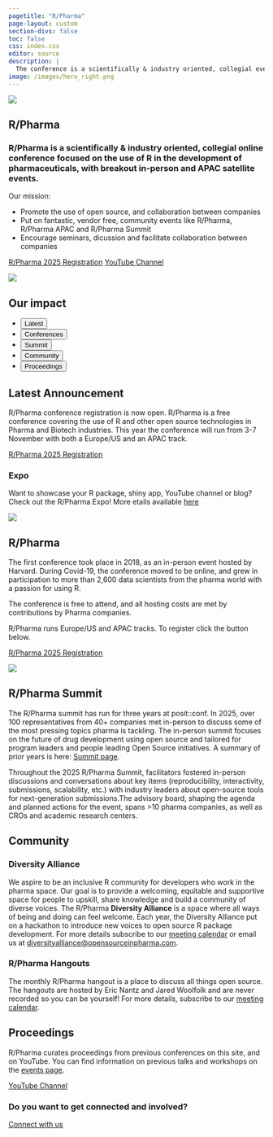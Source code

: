 ```yaml
---
pagetitle: "R/Pharma"
page-layout: custom
section-divs: false
toc: false
css: index.css
editor: source
description: | 
  The conference is a scientifically & industry oriented, collegial event focused on the use of R in the development of pharmaceuticals.
image: /images/hero_right.png
---
```


::: {.hero-banner}

::: {.hero-image .hero-image-left}
![](images/hero_left.png){fig-alt="Stack of three printed articles with text, code, and graphics."}
:::

::: {.content-block}

# R/Pharma

### R/Pharma is a scientifically & industry oriented, collegial online conference focused on the use of R in the development of pharmaceuticals, with breakout in-person and APAC satellite events.

Our mission:

- Promote the use of open source, and collaboration between companies 
- Put on fantastic, vendor free, community events like R/Pharma, R/Pharma APAC and R/Pharma Summit
- Encourage seminars, dicussion and facilitate collaboration between companies

::: {.hero-buttons}
[R/Pharma 2025 Registration](https://events.zoom.us/ev/Ai-geyS63AOzr-Tskeu2jwsPAZkX9yQixTAJuQzNT-h_rw24wX-p~AnyGxi92zGyWPS_7xPj-Oax9RjoaU3pZS0DjeX45ML084eyqq4qo6O7BMg){.btn-action-primary .btn-action .btn .btn-success .btn-lg role="button"}
[YouTube Channel](https://www.youtube.com/rinpharma){.btn-action-warning .btn-action .btn .btn-warning .btn-lg role="button"}
::: 

:::

::: {.hero-image .hero-image-right}
![](images/hero_right.png){fig-alt="Stack of three printed articles with text, code, and graphics."}
:::

:::


::: {.hello-quarto}
::: {.content-block}

::: {.hello-quarto-banner}
# Our impact 
<ul class="nav nav-pills" id="hello-quarto-tab" role="tablist">
  <li class="nav-item" role="presentation">
    <button class="nav-link active" id="annoucementtab" data-bs-toggle="tab" data-bs-target="#announcement" type="button" role="tab" aria-controls="announcement" aria-selected="true">Latest</button>
  </li>
  <li class="nav-item" role="presentation">
    <button class="nav-link" id="conference-tab" data-bs-toggle="tab" data-bs-target="#conference" type="button" role="tab" aria-controls="conference" aria-selected="true">Conferences</button>
  </li>
  <li class="nav-item" role="presentation">
    <button class="nav-link" id="summit-tab" data-bs-toggle="tab" data-bs-target="#summit" type="button" role="tab" aria-controls="summit" aria-selected="false">Summit</button>
  </li>
  <li class="nav-item" role="presentation">
    <button class="nav-link" id="community-tab" data-bs-toggle="tab" data-bs-target="#community" type="button" role="tab" aria-controls="community" aria-selected="false">Community</button>
  </li>
  <li class="nav-item" role="presentation">
    <button class="nav-link" id="proceedings-tab" data-bs-toggle="tab" data-bs-target="#proceedings" type="button" role="tab" aria-controls="proceedings" aria-selected="false">Proceedings</button>
  </li>
</ul>
:::

<div class="tab-content" id="hello-quarto-tabcontent">

<div class="tab-pane fade show active" id="announcement" role="tabpanel" aria-labelledby="announcement-tab">

::: {.grid}
::: {.g-col-lg-6 .g-col-12}
## Latest Announcement

R/Pharma conference registration is now open.  R/Pharma is a free conference covering the use of R and other open source technologies in Pharma and Biotech industries.  This year the conference will run from 3-7 November with both a Europe/US and an APAC track.

:::: {.hero-buttons}
[R/Pharma 2025 Registration](https://events.zoom.us/ev/Ai-geyS63AOzr-Tskeu2jwsPAZkX9yQixTAJuQzNT-h_rw24wX-p~AnyGxi92zGyWPS_7xPj-Oax9RjoaU3pZS0DjeX45ML084eyqq4qo6O7BMg){.btn-action-primary .btn-action .btn .btn-success .btn-lg role="button"}
:::: 

### Expo

Want to showcase your R package, shiny app, YouTube channel or blog?  Check out the R/Pharma Expo!  More etails available [here](docs/blog/posts/2025-10-18-expo/)

:::

::: {.g-col-lg-6 .g-col-12}
![](images/rinpharma-square.png){fig-alt="R/Pharma on pill background." fig-align="center" layout-valign="center"}
:::
:::

</div>

<div class="tab-pane fade show" id="conference" role="tabpanel" aria-labelledby="conference-tab">

::: {.grid}
::: {.g-col-lg-6 .g-col-12}
## R/Pharma

The first conference took place in 2018, as an in-person event hosted by Harvard. During Covid-19, the conference moved to be online, and grew in participation to more than 2,600 data scientists from the pharma world with a passion for using R.

The conference is free to attend, and all hosting costs are met by contributions by 
Pharma companies.

R/Pharma runs Europe/US and APAC tracks.  To register click the button below.

:::: {.hero-buttons}
[R/Pharma 2025 Registration](https://events.zoom.us/ev/Ai-geyS63AOzr-Tskeu2jwsPAZkX9yQixTAJuQzNT-h_rw24wX-p~AnyGxi92zGyWPS_7xPj-Oax9RjoaU3pZS0DjeX45ML084eyqq4qo6O7BMg){.btn-action-primary .btn-action .btn .btn-success .btn-lg role="button"}
:::: 

:::

::: {.g-col-lg-6 .g-col-12}
![](images/rinpharma-square.png){fig-alt="R/Pharma on pill background." fig-align="center" layout-valign="center"}
:::
:::

</div>

<div class="tab-pane fade" id="summit" role="tabpanel" aria-labelledby="summit-tab">

::: {.grid}
::: {.g-col-lg-12 .g-col-12}

## R/Pharma Summit

The R/Pharma summit has run for three years at posit::conf.  In 2025, over 100 representatives from 40+ companies met in-person to discuss some of the most pressing topics pharma is tackling.  The in-person summit focuses on the future of drug development using open source and tailored for program leaders and people leading Open Source initiatives. A summary of prior years is here: [Summit page](/docs/summit). 

Throughout the 2025 R/Pharma Summit, facilitators fostered in-person discussions and conversations about key items (reproducibility, interactivity, submissions, scalability, etc.) with industry leaders about open-source tools for next-generation submissions.The advisory board, shaping the agenda and planned actions for the event, spans >10 pharma companies, as well as CROs and academic research centers.

:::
:::

</div>

<div class="tab-pane fade" id="community" role="tabpanel" aria-labelledby="community-tab">

::: {.grid}
::: {.g-col-lg-12 .g-col-12}
## Community

### Diversity Alliance

We aspire to be an inclusive R community for developers who work in the pharma space. Our goal is to provide a welcoming, equitable and supportive space for people to upskill, share knowledge and build a community of diverse voices. The R/Pharma **Diversity Alliance** is a space where all ways of being and doing can feel welcome.  Each year, the Diversity Alliance put on a hackathon to introduce new voices to open source R package development.  For more details subscribe to our [meeting calendar](https://www.addevent.com/calendar/AD808454) or email us at [diversityalliance@opensourceinpharma.com](mailto:diversityalliance@opensourceinpharma.com).

### R/Pharma Hangouts

The monthly R/Pharma hangout is a place to discuss all things open source.  The hangouts are hosted by Eric Nantz and Jared Woolfolk and are never recorded so you can be yourself!  For more details, subscribe to our [meeting calendar](https://www.addevent.com/calendar/wC797942).

:::
:::

</div>

<div class="tab-pane fade" id="proceedings" role="tabpanel" aria-labelledby="proceedings-tab">

::: {.grid}
::: {.g-col-lg-12 .g-col-12}
## Proceedings

R/Pharma curates proceedings from previous conferences on this site, and on YouTube.  You can find information on previous talks and workshops on the [events page](/docs/events).

:::: {.hero-buttons}
[YouTube Channel](https://www.youtube.com/rinpharma){.btn-action-warning .btn-action .btn .btn-warning .btn-lg role="button"}
:::: 

:::


:::

</div>

</div>



::: {.grid}


:::
:::
:::




::: {.get-started .alt-background}
::: {.content-block}

### Do you want to get connected and involved?

[Connect with us](https://forms.gle/8ftqG6pwJN22prA9A){.btn-action-primary  .btn-action .btn .btn-success .btn-lg role="button"}

:::
:::

